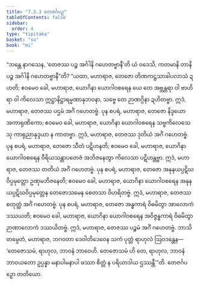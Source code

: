 ```yaml
---
title: "7.3.3 တေဇင်္ဂပဉှ"
tableOfContents: false
sidebar:
  order: 4
type: "tipitaka"
basket: "su"
book: "mi"
---
```



<DynamicBreadcrumb />

<Division number="247" book="mi">

<Paragraph number="1770" book="mi">
“ဘန္တေ နာဂသေန, ‘တေဇဿ ပဉ္စ အင်္ဂါနိ ဂဟေတဗ္ဗာနီ’တိ ယံ ဝဒေသိ, ကတမာနိ တာနိ ပဉ္စ အင်္ဂါနိ ဂဟေတဗ္ဗာနီ”တိ? “ယထာ, မဟာရာဇ, တေဇော တိဏကဋ္ဌသာခါပလာသံ ဍဟတိ; ဧဝမေဝ ခေါ, မဟာရာဇ, ယောဂိနာ ယောဂါဝစရေန ယေ တေ အဗ္ဘန္တရာ ဝါ ဗာဟိရာ ဝါ ကိလေသာ ဣဋ္ဌာနိဋ္ဌာရမ္မဏာနုဘဝနာ, သဗ္ဗေ တေ ဉာဏဂ္ဂိနာ ဍဟိတဗ္ဗာ. ဣဒံ, မဟာရာဇ, တေဇဿ ပဌမံ အင်္ဂံ ဂဟေတဗ္ဗံ.
</Paragraph>

<Paragraph number="1771" book="mi">
ပုန စပရံ, မဟာရာဇ, တေဇော နိဒ္ဒယော အကာရုဏိကော; ဧဝမေဝ ခေါ, မဟာရာဇ, ယောဂိနာ ယောဂါဝစရေန သဗ္ဗကိလေသေသု ကာရုညာနုဒ္ဒယာ န ကာတဗ္ဗာ. ဣဒံ, မဟာရာဇ, တေဇဿ ဒုတိယံ အင်္ဂံ ဂဟေတဗ္ဗံ.
</Paragraph>

<Paragraph number="1772" book="mi">
ပုန စပရံ, မဟာရာဇ, တေဇော သီတံ ပဋိဟနတိ; ဧဝမေဝ ခေါ, မဟာရာဇ, ယောဂိနာ ယောဂါဝစရေန ဝီရိယသန္တာပတေဇံ အဘိဇနေတွာ ကိလေသာ ပဋိဟန္တဗ္ဗာ. ဣဒံ, မဟာရာဇ, တေဇဿ တတိယံ အင်္ဂံ ဂဟေတဗ္ဗံ.
</Paragraph>

<Paragraph number="1773" book="mi">
ပုန စပရံ, မဟာရာဇ, တေဇော အနုနယပ္ပဋိဃဝိပ္ပမုတ္တော ဥဏှမဘိဇနေတိ; ဧဝမေဝ ခေါ, မဟာရာဇ, ယောဂိနာ ယောဂါဝစရေန အနုနယပ္ပဋိဃဝိပ္ပမုတ္တေန တေဇောသမေန စေတသာ ဝိဟရိတဗ္ဗံ. ဣဒံ, မဟာရာဇ, တေဇဿ စတုတ္ထံ အင်္ဂံ ဂဟေတဗ္ဗံ.
</Paragraph>

<Paragraph number="1774" book="mi">
ပုန စပရံ, မဟာရာဇ, တေဇော အန္ဓကာရံ ဝိဓမိတွာ အာလောကံ ဒဿယတိ; ဧဝမေဝ ခေါ, မဟာရာဇ, ယောဂိနာ ယောဂါဝစရေန အဝိဇ္ဇန္ဓကာရံ ဝိဓမိတွာ ဉာဏာလောကံ ဒဿယိတဗ္ဗံ. ဣဒံ, မဟာရာဇ, တေဇဿ ပဉ္စမံ အင်္ဂံ ဂဟေတဗ္ဗံ. ဘာသိတမ္ပေတံ, မဟာရာဇ, ဘဂဝတာ ဒေဝါတိဒေဝေန သကံ ပုတ္တံ ရာဟုလံ ဩဝဒန္တေန—
</Paragraph>

<Paragraph number="1775" book="mi">
‘တေဇောသမံ, ရာဟုလ, ဘာဝနံ ဘာဝေဟိ. တေဇောသမံ ဟိ တေ, ရာဟုလ, ဘာဝနံ ဘာဝယတော ဥပ္ပန္နာ မနာပါမနာပါ ဖဿာ စိတ္တံ န ပရိယာဒါယ ဌဿန္တီ’”တိ.

</Paragraph>
</Division>

<Paragraph number="1776" type="center" book="mi">
တေဇင်္ဂပဉှော တတိယော.
</Paragraph>